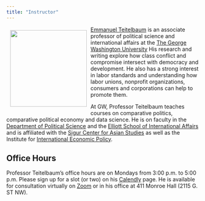 ```yaml
---
title: "Instructor"
---
```


![](images/teitelbaum2.jpg){style="float:left;padding: 10px 10px 10px 10px;"
fig-alt="Headshot of Professor Teitelbaum" width="200"}

[Emmanuel Teitelbaum](https://www.emmanuelteitelbaum.com/) is an
associate professor of political science and international affairs at the [The George Washington University](https://www.gwu.edu/) His research and writing explore how class conflict and compromise intersect with democracy and development. He also has a strong interest in labor
standards and understanding how labor unions, nonprofit organizations, consumers and corporations can help to promote them.

At GW, Professor Teitelbaum teaches courses on comparative politics, comparative political economy and data science. He is on faculty in the [Department of Political
Science](https://politicalscience.columbian.gwu.edu/) and the [Elliott School of International Affairs](https://elliott.gwu.edu/) and is affiliated with the [Sigur Center for Asian Studies](https://sigur.elliott.gwu.edu/) as well as the Institute for [International Economic Policy](https://iiep.gwu.edu/).

## Office Hours

Professor Teitelbaum's office hours are on Mondays from 3:00 p.m. to 5:00 p.m. Please sign up for a slot (or two) on his [Calendly](https://calendly.com/emmanuel-teitelbaum) page. He is
available for consultation virtually on [Zoom](https://gwu-edu.zoom.us/my/emmanuel.teitelbaum) or in his office at 411 Monroe Hall (2115 G. ST NW).
